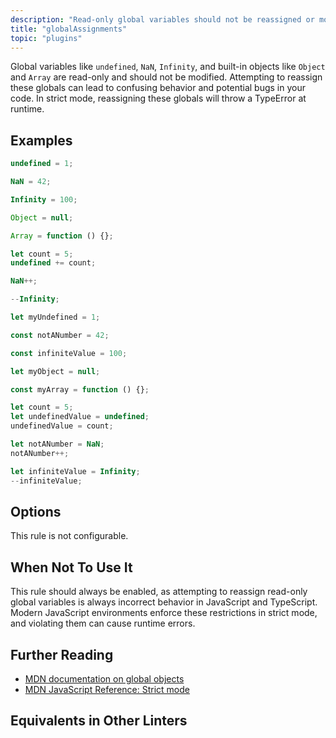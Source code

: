 ```yaml
---
description: "Read-only global variables should not be reassigned or modified."
title: "globalAssignments"
topic: "plugins"
---
```



<RuleSummary plugin="ts" rule="globalAssignments" />

Global variables like `undefined`, `NaN`, `Infinity`, and built-in objects like `Object` and `Array` are read-only and should not be modified.
Attempting to reassign these globals can lead to confusing behavior and potential bugs in your code.
In strict mode, reassigning these globals will throw a TypeError at runtime.

## Examples

<Tabs>
<TabItem label="❌ Incorrect">

```ts
undefined = 1;

NaN = 42;

Infinity = 100;

Object = null;

Array = function () {};
```

```ts
let count = 5;
undefined += count;

NaN++;

--Infinity;
```

</TabItem>
<TabItem label="✅ Correct">

```ts
let myUndefined = 1;

const notANumber = 42;

const infiniteValue = 100;

let myObject = null;

const myArray = function () {};
```

```ts
let count = 5;
let undefinedValue = undefined;
undefinedValue = count;

let notANumber = NaN;
notANumber++;

let infiniteValue = Infinity;
--infiniteValue;
```

</TabItem>
</Tabs>

## Options

This rule is not configurable.

## When Not To Use It

This rule should always be enabled, as attempting to reassign read-only global variables is always incorrect behavior in JavaScript and TypeScript.
Modern JavaScript environments enforce these restrictions in strict mode, and violating them can cause runtime errors.

## Further Reading

- [MDN documentation on global objects](https://developer.mozilla.org/en-US/docs/Web/JavaScript/Reference/Global_Objects)
- [MDN JavaScript Reference: Strict mode](https://developer.mozilla.org/en-US/docs/Web/JavaScript/Reference/Strict_mode)

## Equivalents in Other Linters

<RuleEquivalents pluginId="ts" ruleId="globalAssignments" />
